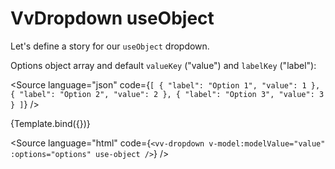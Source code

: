 
<Meta title="Components/Dropdown/Props/useObject" />

# VvDropdown useObject

Let's define a story for our `useObject` dropdown.

Options object array and default `valueKey` ("value") and `labelKey` ("label"):

<Source
	language="json"
	code={`[
	{
		"label": "Option 1",
		"value": 1
	},
	{
		"label": "Option 2",
		"value": 2
	},
	{
		"label": "Option 3",
		"value": 3
	}
]`}
/>

<Canvas>
	<Story
		name="useObject"
		play={dropdownTest}
		args={{
			options: [
				{
					label: 'Option 1',
					value: 1
				},
				{
					label: 'Option 2',
					value: 2
				},
				{
					label: 'Option 3',
					value: 3
				}
			],
			useObject: true
		}}>
		{Template.bind({})}
	</Story>
</Canvas>

<Source
	language="html"
	code={`<vv-dropdown v-model:modelValue="value" :options="options" use-object />`}
/>
